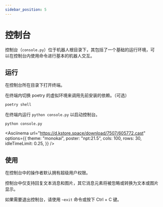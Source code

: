 ```yaml
---
sidebar_position: 5
---
```



# 控制台

控制台（`console.py`）位于机器人根目录下，其包括了一个基础的运行环境，可以在控制台内使用命令进行基本的机器人交互。

## 运行

在控制台所在目录下打开终端。

在终端内切换 poetry 的虚拟环境来调用先前安装的依赖。（可选）

```sh
poetry shell
```

在终端内运行 `python console.py` 以启动控制台。

```sh
python console.py
```

<Asciinema
    url="https://d.kstore.space/download/7507/605772.cast"
    options={{
        theme: "monokai",
        poster: "npt:21.5",
        cols: 100,
        rows: 30,
        idleTimeLimit: 0.25,
    }}
/>

## 使用

在控制台中的操作者默认拥有超级用户权限。

控制台中仅支持回复文本消息和图片，其它消息元素将被忽略或转换为文本或图片显示。

如果需要退出控制台，请使用 `~exit` 命令或按下 Ctrl + C 键。
